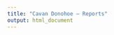 ```yaml
---
title: "Cavan Donohoe — Reports"
output: html_document
---
```

<script>window.location.href="reports/index.html";</script>
